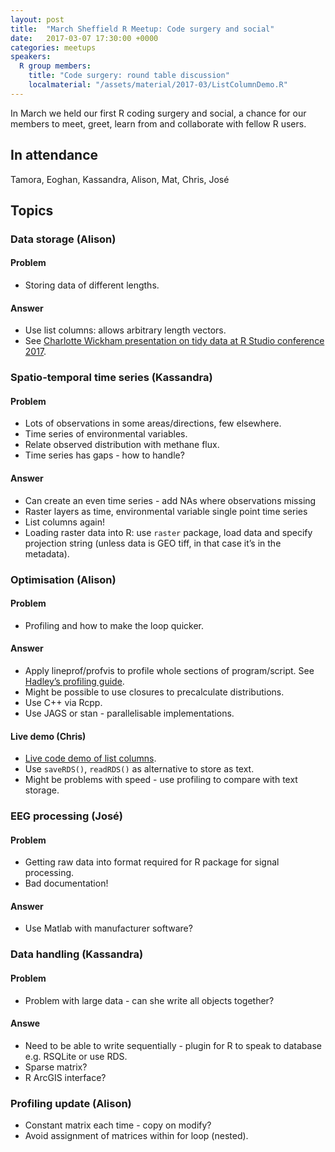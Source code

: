 ```yaml
---
layout: post
title:  "March Sheffield R Meetup: Code surgery and social"
date:   2017-03-07 17:30:00 +0000
categories: meetups
speakers:
  R group members:
    title: "Code surgery: round table discussion"
    localmaterial: "/assets/material/2017-03/ListColumnDemo.R"
---
```


In March we held our first R coding surgery and social, a chance for our members to meet, greet, learn from and
collaborate with fellow R users.

## In attendance

Tamora, Eoghan, Kassandra, Alison, Mat, Chris, José

## Topics

### Data storage (Alison)
<!-- markdownlint-disable MD024 -->

#### Problem

+ Storing data of different lengths.

#### Answer

+ Use list columns: allows arbitrary length vectors.
+ See [Charlotte Wickham presentation on tidy data at R Studio conference
  2017](https://www.rstudio.com/resources/videos/happy-r-users-purrr-tutorial/).

### Spatio-temporal time series (Kassandra)

#### Problem

+ Lots of observations in some areas/directions, few elsewhere.
+ Time series of environmental variables.
+ Relate observed distribution with methane flux.
+ Time series has gaps - how to handle?

#### Answer

+ Can create an even time series - add NAs where observations missing
+ Raster layers as time, environmental variable single point time series
+ List columns again!
+ Loading raster data into R: use `raster` package, load data and specify projection string (unless data is GEO tiff,
  in that case it’s in the metadata).

### Optimisation (Alison)

#### Problem

+ Profiling and how to make the loop quicker.

#### Answer

+ Apply lineprof/profvis to profile whole sections of program/script. See [Hadley's profiling
  guide](http://adv-r.had.co.nz/Profiling.html).
+ Might be possible to use closures to precalculate distributions.
+ Use C++ via Rcpp.
+ Use JAGS or stan - parallelisable implementations.

#### Live demo (Chris)

+ [Live code demo of list columns](http://sheffieldr.github.io/assets/material/2017-03/ListColumnDemo.R).
+ Use `saveRDS()`, `readRDS()` as alternative to store as text.
+ Might be problems with speed - use profiling to compare with text storage.

### EEG processing (José)

#### Problem

+ Getting raw data into format required for R package for signal processing.
+ Bad documentation!

#### Answer

+ Use Matlab with manufacturer software?

### Data handling (Kassandra)

#### Problem

+ Problem with large data - can she write all objects together?

#### Answe

+ Need to be able to write sequentially - plugin for R to speak to database e.g. RSQLite or use RDS.
+ Sparse matrix?
+ R ArcGIS interface?

### Profiling update (Alison)

+ Constant matrix each time - copy on modify?
+ Avoid assignment of matrices within for loop (nested).

<!-- markdownlint-enable MD024 -->
